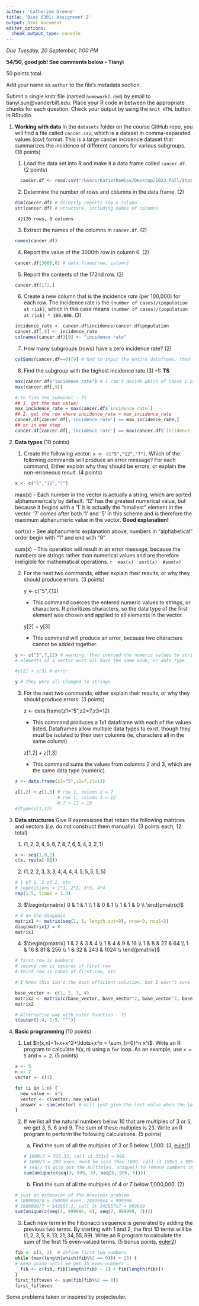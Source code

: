 ```yaml
---
author: 'Catherine Greene'
title: 'Bios 6301: Assignment 2'
output: html_document
editor_options: 
  chunk_output_type: console
---
```


*Due Tuesday, 20 September, 1:00 PM*

**54/50, good job! See comments below - Tianyi**

50 points total.

Add your name as `author` to the file's metadata section.

Submit a single knitr file (named `homework2.rmd`) by email to tianyi.sun@vanderbilt.edu.
Place your R code in between the appropriate chunks for each question.
Check your output by using the `Knit HTML` button in RStudio.

1. **Working with data** In the `datasets` folder on the course GitHub repo, you will find a file called `cancer.csv`, which is a dataset in comma-separated values (csv) format. This is a large cancer incidence dataset that summarizes the incidence of different cancers for various subgroups. (18 points)

    1. Load the data set into R and make it a data frame called `cancer.df`. (2 points)
    ```r
      cancer.df <- read.csv("/Users/KatietheWise/Desktop/2022_Fall/StatComp/Bios6301_git/datasets/cancer.csv")
    ```

    2. Determine the number of rows and columns in the data frame. (2)
    ```r
    dim(cancer.df) # directly reports row x column
    str(cancer.df) # structure, including names of columns
    ```
        42120 rows, 8 columns

    3. Extract the names of the columns in `cancer.df`. (2)
    ```r
    names(cancer.df)
    ```

    4. Report the value of the 3000th row in column 6. (2)
    ```r
    cancer.df[3000,6] # data.frame[row, column]
    ```

    5. Report the contents of the 172nd row. (2)
    ```r
    cancer.df[172,]
    ```

    6. Create a new column that is the incidence *rate* (per 100,000) for each row. The incidence rate is the `(number of cases)/(population at risk)`, which in this case means `(number of cases)/(population at risk) * 100,000`. (3)
    ```r
    incidence_rate <- cancer.df$incidence/cancer.df$population
    cancer.df[,9] <- incidence_rate
    colnames(cancer.df)[9] <- "incidence rate"
    ```

    7. How many subgroups (rows) have a zero incidence rate? (2)
    ```r
    colSums(cancer.df==0)[9] # had to input the entire dataframe, then select the 9th column
    ```

    8. Find the subgroup with the highest incidence rate.(3) 
  **-1: TS**
    ```r
    max(cancer.df$"incidence rate") # I can't decide which of these I prefer
    max(cancer.df[,9])
    
    # To find the submodel - TS
    ## 1. get the max value; 
    max_incidence_rate = max(cancer.df$`incidence rate`)
    ## 2. get the row where incidence_rate = max_incidence_rate
    cancer.df[cancer.df[,'incidence rate'] == max_incidence_rate,]
    ## or in one step
    cancer.df[cancer.df[,'incidence rate'] == max(cancer.df$`incidence rate`),]
    ```
2. **Data types** (10 points)

    1. Create the following vector: `x <- c("5","12","7")`. Which of the following commands will produce an error message? For each command, Either explain why they should be errors, or explain the non-erroneous result. (4 points)
    ```r
    x <- c("5","12","7")
    ```
    max(x) - Each number in the vector is actually a string, which are sorted alphanumerically by default. '12' has the greatest numerical value, but because it begins with a '1' it is actually the "smallest" element in the vector. '7' comes after both '1' and '5' in this scheme and is therefore the maximum alphanumeric value in the vector. **Good explanation!**
            
    sort(x) - See alphanumeric explanation above, numbers in "alphabetical" order begin with "1" and end with "9"  
            
    sum(x) - This operation will result in an error message, because the numbers are strings rather than numerical values and are therefore ineligible for mathematical operations.
    ```r
    max(x)
    sort(x)
    #sum(x)
    ```

    2. For the next two commands, either explain their results, or why they should produce errors. (3 points)

          y <- c("5",7,12)
          * This command coerces the entered numeric values to strings, or characters. R prioritizes characters, so the data type of the first element was chosen and applied to all elements in the vector.  
            
          y[2] + y[3]
          * This command will produce an error, because two characters cannot be added together.  
    
    
    ```r
    y <- c("5",7,12) # warning, then coerced the numeric values to strings
    # elements of a vector must all have the same mode, or data type
    
    #y[2] + y[3] # error
    
    y # they were all changed to strings
    ```

    3. For the next two commands, either explain their results, or why they should produce errors. (3 points)

          z <- data.frame(z1="5",z2=7,z3=12)  
          * This command produces a 1x1 dataframe with each of the values listed. Dataframes allow multiple data types to exist, though they must be isolated to their own columns (ie, characters all in the same column).
          
          z[1,2] + z[1,3]
          * This command sums the values from columns 2 and 3, which are the same data type (numeric).

    ```r
    z <- data.frame(z1="5",z2=7,z3=12)
    
    z[1,2] + z[1,3] # row 1, column 2 = 7
                    # row 1, column 3 = 12
                    # 7 + 12 = 19
    #dtype(z[1,2])
    ```
    
3. **Data structures** Give R expressions that return the following matrices and vectors (*i.e.* do not construct them manually). (3 points each, 12 total)

    1. $(1,2,3,4,5,6,7,8,7,6,5,4,3,2,1)$
    ```r
    x <- seq(1,8,1)
    c(x, rev(x[-8]))
    ```
    
    2. $(1,2,2,3,3,3,4,4,4,4,5,5,5,5,5)$
    ```r
    # 1 of 1, 2 of 2, etc
    # repetitions = 1*1, 2*2, 3*3, 4*4
    rep(1:5, times = 1:5) 
    ```
    
    3. $\begin{pmatrix}
      0 & 1 & 1  \\
      1 & 0 & 1  \\
      1 & 1 & 0  \\
    \end{pmatrix}$
    ```r
    # 0 on the diagonal
    matrix1 <- matrix(seq(1, 1, length.out=9), nrow=3, ncol=3)
    diag(matrix1) = 0
    matrix1
    ```
    4. $\begin{pmatrix}
      1 & 2 & 3 & 4 \\
      1 & 4 & 9 & 16 \\
      1 & 8 & 27 & 64  \\
      1 & 16 & 81 & 256 \\
      1 & 32 & 243 & 1024  \\
      \end{pmatrix}$
    ```r
    # first row is numbers
    # second row is squares of first row
    # third row is cubes of first row, etc
    
    # I know this isn't the most efficient solution, but I wasn't sure how to automatically iterate over the original vector make a matrix (what I originally wanted to do)
    
    base_vector <- c(1, 2, 3, 4)
    matrix2 <- matrix(c(base_vector, base_vector^2, base_vector^3, base_vector^4, base_vector^5), nrow=5, ncol=4, byrow=TRUE)
    matrix2
    
    # Alternative way with outer function - TS
    t(outer(1:4, 1:5, "^"))
    ```
    
4. **Basic programming** (10 points)

    1. Let $h(x,n)=1+x+x^2+\ldots+x^n = \sum_{i=0}^n x^i$. Write an R program to calculate $h(x,n)$ using a `for` loop. As an example, use `x = 5` and `n = 2`. (5 points)
    ```r
    x <- 5
    n <- 2
    vector <- c(1)
    
    for (i in 1:n) {
      new_value <- x^i
      vector <- c(vector, new_value)
      answer <- sum(vector) # will just give the last value when the loop breaks
    }
    ```

    2. If we list all the natural numbers below 10 that are multiples of 3 or 5, we get 3, 5, 6 and 9. The sum of these multiples is 23. Write an R program to perform the following calculations. (5 points)

        a. Find the sum of all the multiples of 3 or 5 below 1,000. (3, [euler1])
    ```r
    # 1000/3 = 333.33, call it 333x3 = 999
    # 1000/5 = 200 even, must be less than 1000, call it 199x5 = 995
    # seq() to pick out the multiples, unique() to remove numbers in common (ex: 15 is divisible by 5 and 3), and sum() to add them all up
    sum(unique(c(seq(3, 999, 3), seq(5, 995, 5))))
    ```
        b. Find the sum of all the multiples of 4 or 7 below 1,000,000. (2)
        
    ```r
    # just an extension of the previous problem
    # 1000000/4 = 250000 even, 249999x4 = 999996
    # 1000000/7 = 142857.1, call it 142857x7 = 999999
    sum(unique(c(seq(4, 999996, 4), seq(7, 999999, 7))))
    ```

    3. Each new term in the Fibonacci sequence is generated by adding the previous two terms. By starting with 1 and 2, the first 10 terms will be $(1, 2, 3, 5, 8, 13, 21, 34, 55, 89)$. Write an R program to calculate the sum of the first 15 even-valued terms. (5 bonus points, [euler2])
    ```r
    fib <- c(1, 2)  # define first two numbers
    while (max(length(which(fib%%2 == 0))) < 15) {
    # keep going until we get 15 even numbers
      fib <- c(fib, fib[length(fib) - 1] + fib[length(fib)])
    }
    first_fifteven <- sum(fib[fib%%2 == 0])
    first_fifteven
    ```

Some problems taken or inspired by projecteuler.

[euler1]: https://projecteuler.net/problem=1
[euler2]: https://projecteuler.net/problem=2

